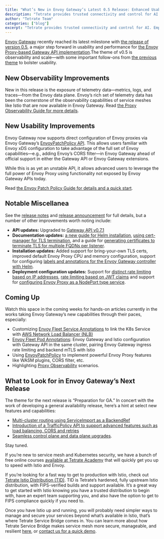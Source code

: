 ```yaml
---
title: "What’s New in Envoy Gateway’s Latest 0.5 Release: Enhanced Usability and Observability"
description: "Tetrate provides trusted connectivity and control for AI. Empower developers while safeguarding the business. Built atop the proven Envoy proxy & Envoy AI Gateway."
author: "Tetrate Team"
categories: ["blog"]
excerpt: "Tetrate provides trusted connectivity and control for AI. Empower developers while safeguarding the business. Built atop the proven Envoy proxy & Envoy AI Gateway."
---
```


[Envoy Gateway](/envoy-gateway/) recently reached its latest milestone with [the release of version 0.5](https://github.com/envoyproxy/gateway/releases/tag/v0.5.0), a major step forward in usability and performance for [the Envoy Proxy-based Gateway API implementation](/blog/why-the-gateway-api-is-the-unified-future-of-ingress-for-kubernetes-and-service-mesh/).The theme of v0.5 is observability and scale—with some important follow-ons from [the previous theme](/blog/envoy-gateway-0-4-0-extending-the-api-for-customization/) to bolster usability.

## [](#new-observability-improvements)New Observability Improvements

New in this release is the exposure of telemetry data—metrics, logs, and traces—from the Envoy data plane. Envoy’s rich set of telemetry data has been the cornerstone of the observability capabilities of service meshes like Istio that are now available in Envoy Gateway. Read [the Proxy Observability Guide for more details](https://gateway.envoyproxy.io/v0.5/user/proxy-observability/).

## [](#new-usability-improvements)New Usability Improvements

Envoy Gateway now supports direct configuration of Envoy proxies via Envoy Gateway’s [EnvoyPatchPolicy API](https://gateway.envoyproxy.io/v0.5/api/extension_types/#envoypatchpolicy). This allows users familiar with Envoy xDS configuration to take advantage of the full set of Envoy capabilities—e.g., adding Envoy’s CORS filter—in Envoy Gateway ahead of official support in either the Gateway API or Envoy Gateway extensions. 

While this is as yet an unstable API, it allows advanced users to leverage the full power of Envoy Proxy using functionality not exposed by Envoy Gateway APIs today.

Read [the Envoy Patch Policy Guide for details and a quick start](https://gateway.envoyproxy.io/v0.5/user/envoy-patch-policy/).

## [](#notable-miscellanea)Notable Miscellanea

See the [release notes](https://github.com/envoyproxy/gateway/releases/tag/v0.5.0) and [release announcement](https://gateway.envoyproxy.io/v0.5/contributions/releasing/) for full details, but a number of other improvements worth noting include:

*   **API updates:** Upgraded to [Gateway API v0.7.1](https://github.com/kubernetes-sigs/gateway-api/releases/tag/v0.7.1)
*   **Documentation updates:** [a new guide for Helm installation](https://gateway.envoyproxy.io/v0.5/install/install-helm/), [using cert-manager for TLS termination](https://gateway.envoyproxy.io/v0.5/user/tls-cert-manager/), and a guide for [generating certificates to terminate TLS for multiple FQDNs per listener](https://gateway.envoyproxy.io/v0.5/user/secure-gateways/#sni-based-certificate-selection).
*   **Installation updates:** Added support for bring-your-own TLS certs, improved default Envoy Proxy CPU and memory configuration, support for configuring [labels and annotations for the Envoy Gateway controller with Helm](https://gateway.envoyproxy.io/latest/install/install-helm/).
*   **Deployment configuration updates:** Support for [distinct rate limiting based on IP addresses](https://gateway.envoyproxy.io/contributions/design/rate-limit/#rate-limit-based-on-jwt-claims), [rate limiting based on JWT claims](https://gateway.envoyproxy.io/contributions/design/rate-limit/#rate-limit-based-on-jwt-claims) and support for [configuring Envoy Proxy as a NodePort type service](https://gateway.envoyproxy.io/latest/api/extension_types/).

## [](#coming-up)Coming Up

Watch this space in the coming weeks for hands-on articles currently in the works taking Envoy Gateway’s new capabilities through their paces, especially:

*   Customizing [Envoy Fleet Service Annotations](https://gateway.envoyproxy.io/v0.4/user/customize-envoyproxy/#customize-envoyproxy-service-annotations) to link the K8s Service with [AWS Network Load Balancer (NLB)](/blog/using-envoy-gateway-with-aws-alb-or-nlb-load-balancer/) 
*   [Envoy Fleet Pod Annotations](https://gateway.envoyproxy.io/v0.4/user/customize-envoyproxy/#customize-envoyproxy-pod-annotations): Envoy Gateway and Istio configuration with Gateway API in the same cluster, pairing Envoy Gateway ingress rate limiting and backend mTLS with Istio
*   Using [EnvoyPatchPolicy](https://gateway.envoyproxy.io/v0.5/user/envoy-patch-policy) to implement powerful Envoy Proxy features like WASM plugins, CORS filter, etc.
*   Highlighting [Proxy Observability](https://gateway.envoyproxy.io/v0.5/user/proxy-observability/) scenarios.

## [](#what-to-look-for-in-envoy-gateways-next-release)What to Look for in Envoy Gateway’s Next Release

The theme for the next release is “Preparation for GA.” In concert with the work of developing a general availability release, here’s a hint at select new features and capabilities:

*   [Multi-cluster routing using ServiceImport as a BackendRef](https://github.com/envoyproxy/gateway/issues/9)
*   [Introduction of a TrafficPolicy API to support advanced features such as load balancing, CORS and retries](https://github.com/envoyproxy/gateway/issues/1492)
*   [Seamless control plane and data plane upgrades](https://github.com/envoyproxy/gateway/issues/1710).

Stay tuned.

If you’re new to service mesh and Kubernetes security, we have a bunch of free online courses [available at Tetrate Academy](https://tetr8.io/academy) that will quickly get you up to speed with Istio and Envoy.

If you’re looking for a fast way to get to production with Istio, check out [Tetrate Istio Distribution (TID)](https://tetr8.io/tid). TID is Tetrate’s hardened, fully upstream Istio distribution, with FIPS-verified builds and support available. It’s a great way to get started with Istio knowing you have a trusted distribution to begin with, have an expert team supporting you, and also have the option to get to FIPS compliance quickly if you need to.

Once you have Istio up and running, you will probably need simpler ways to manage and secure your services beyond what’s available in Istio, that’s where Tetrate Service Bridge comes in. You can learn more about how Tetrate Service Bridge makes service mesh more secure, manageable, and resilient [here](https://tetr8.io/tsb), or [contact us for a quick demo](https://tetr8.io/contact).